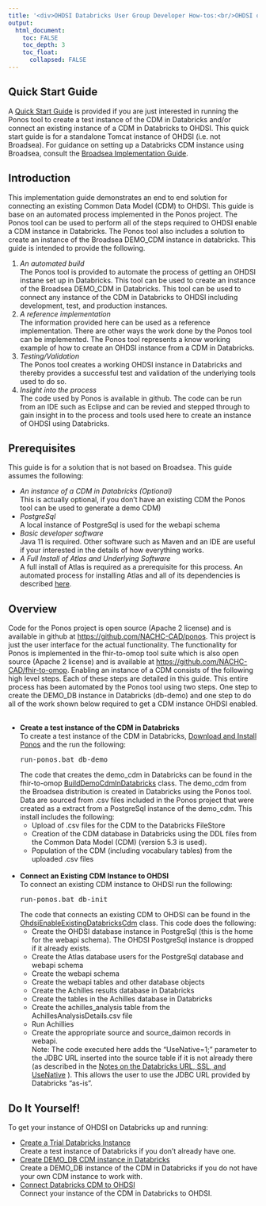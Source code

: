 ---
title: '<div>OHDSI Databricks User Group Developer How-tos:<br/>OHDSI on Databricks</div>'
output:
  html_document:
    toc: FALSE
    toc_depth: 3
    toc_float:
      collapsed: FALSE
---

<p>
  <h2>Quick Start Guide</h2>
  A <a href="./developer-how-tos_ohdsi-on-databricks_quickstart-guide.html">Quick Start Guide</a> is provided if you are just interested in running the Ponos tool to create a test instance of the CDM in Databricks 
  and/or connect an existing instance of a CDM in Databricks to OHDSI. 
  This quick start guide is for a standalone Tomcat instance of OHDSI (i.e. not Broadsea). 
  For guidance on setting up a Databricks CDM instance using Broadsea, consult the 
  <a href="developer-how-tos_broadsea.html">Broadsea Implementation Guide</a>. 
  <h2>Introduction</h2>
  This implementation guide demonstrates an end to end solution for connecting an existing Common Data Model (CDM) to OHDSI. 
  This guide is base on an automated process implemented in the Ponos project. 
  The Ponos tool can be used to perform all of the steps required to OHDSI enable a CDM instance in Databricks. 
  The Ponos tool also includes a solution to create an instance of the Broadsea DEMO_CDM instance in databricks. 
  This guide is intended to provide the following. 
  <ol>
    <li>
      <i>An automated build</i><br/>
      The Ponos tool is provided to automate the process of getting an OHDSI instane set up in Databricks. 
      This tool can be used to create an instance of the Broadsea DEMO_CDM in Databricks. 
      This tool can be used to connect any instance of the CDM in Databricks to OHDSI including development, test, and production instances. 
    </li>
    <li>
      <i>A reference implementation</i><br/>
      The information provided here can be used as a reference implementation. 
      There are other ways the work done by the Ponos tool can be implemented. 
      The Ponos tool represents a know working example of how to create an OHDSI instance from a CDM in Databricks. 
    </li>
    <li>
      <i>Testing/Validation</i><br/>
      The Ponos tool creates a working OHDSI instance in Databricks and thereby provides a successful test and validation of the underlying tools used to do so. 
    </li>
    <li>
      <i>Insight into the process</i><br/>
      The code used by Ponos is available in github. 
      The code can be run from an IDE such as Eclipse and can be revied and stepped through to gain insight in to the process and tools used here to create an instance of OHDSI using Databricks. 
    </li>
  </ol>
  
  
  <h2>Prerequisites</h2>
  This guide is for a solution that is not based on Broadsea. 
  This guide assumes the following: 
  <ul>
    <li>
      <i>An instance of a CDM in Databricks (Optional)</i><br/> 
      This is actually optional, if you don't have an existing CDM the Ponos tool can be used to generate a demo CDM)
    </li>
    <li>
      <i>PostgreSql</i><br/>
      A local instance of PostgreSql is used for the webapi schema
    </li>
    <li>
      <i>Basic developer software</i><br/>
      Java 11 is required. Other software such as Maven and an IDE are useful if your interested in the details of how everything works.
    </li>
    <li>
      <i>A Full Install of Atlas and Underlying Software</i><br/>
      A full install of Atlas is required as a prerequisite for this process. 
      An automated process for installing Atlas and all of its dependencies is described 
      <a href="https://nachc-cad.github.io/fhir-to-omop/pages/navbar/getting-started/start-here/StartHere.html">here</a>.
    </li>
  </ul>
  
  <h2>Overview</h2>
  Code for the Ponos project is open source (Apache 2 license) and is available in github at 
  <a href="https://github.com/NACHC-CAD/ponos">https://github.com/NACHC-CAD/ponos</a>. 
  This project is just the user interface for the actual functionality. 
  The functionality for Ponos is implemented in the fhir-to-omop tool suite which is also open source (Apache 2 license) 
  and is available at 
  <a href="https://github.com/NACHC-CAD/fhir-to-omop">https://github.com/NACHC-CAD/fhir-to-omop</a>. 
  Enabling an instance of a CDM consists of the following high level steps. 
  Each of these steps are detailed in this guide. 
  This entire process has been automated by the Ponos tool using two steps. 
  One step to create the DEMO_DB instance in Databricks (db-demo) 
  and one step to do all of the work shown below required to get a CDM instance OHDSI enabled. 
  <ul>
    <!-- 
    *
    * create a demo_cdm test instance 
    *
    -->
    <br/>
    <li>
      <b>Create a test instance of the CDM in Databricks</b><br/>
      To create a test instance of the CDM in Databricks, 
      <a href="./developer-how-tos_ohdsi-on-databricks_ponos-install.html">Download and Install Ponos</a> 
      and the run the following: 
<pre class="pre-scrollable">
run-ponos.bat db-demo
</pre>
      The code that creates the demo_cdm in Databricks can be found in the fhir-to-omop 
      <a href="https://github.com/NACHC-CAD/fhir-to-omop/blob/main/src/main/java/org/nachc/tools/fhirtoomop/tools/databricks/BuildDemoCdmInDatabricks.java">BuildDemoCdmInDatabricks</a> class. 
      The demo_cdm from the Broadsea distribution is created in Databricks using the Ponos tool. 
      Data are sourced from .csv files included in the Ponos project that were created as a extract from a  PostgreSql instance of the demo_cdm. 
      This install includes the following: 
      <ul>
        <li>
          Upload of .csv files for the CDM to the Databricks FileStore
        </li>
        <li>
          Creation of the CDM database in Databricks using the DDL files from the 
          <a ref="https://github.com/OHDSI/CommonDataModel">Common Data Model (CDM)</a> (version 5.3 is used). 
        </li>
        <li>
          Population of the CDM (including vocabulary tables) from the uploaded .csv files
        </li>
      </ul>
    </li>
    <!-- 
    * 
    * connect an existing instance 
    * 
    * -->
    <br/>
    <li>
      <b>Connect an Existing CDM Instance to OHDSI</b> 
      <br/>
      To connect an existing CDM instance to OHDSI run the following:
<pre class="pre-formatted">
run-ponos.bat db-init
</pre>
      The code that connects an existing CDM to OHDSI can be found in the 
      <a href="https://github.com/NACHC-CAD/fhir-to-omop/blob/main/src/main/java/org/nachc/tools/fhirtoomop/tools/databricks/https://github.com/NACHC-CAD/fhir-to-omop/blob/main/src/main/java/org/nachc/tools/fhirtoomop/tools/databricks/OhdsiEnableExistingDatabricksCdm.java">OhdsiEnableExistingDatabricksCdm</a> class. 
      This code does the following:
      <ul>
        <li>
          Create the OHDSI database instance in PostgreSql (this is the home for the webapi schema). 
          The OHDSI PostgreSql instance is dropped if it already exists. 
        </li>
        <li>
          Create the Atlas database users for the PostgreSql database and webapi schema
        </li>
        <li>
          Create the webapi schema
        </li>
        <li>
          Create the webapi tables and other database objects
        </li>
        <li>
          Create the Achilles results database in Databricks
        </li>
        <li>
          Create the tables in the Achilles database in Databricks
        </li>
        <li>
          Create the achilles_analysis table from the AchillesAnalysisDetails.csv file
        </li>
        <li>
          Run Achillies
        </li>
        <li>
          Create the appropriate source and source_daimon records in webapi. 
          <br/>
          Note: The code executed here adds the "UseNative=1;" parameter to the JDBC URL inserted into the source table if it is not already there 
          (as described in the 
          <a href="./developer-how-tos_ohdsi-on-databricks-url.html">Notes on the Databricks URL, SSL, and UseNative</a>
          ). 
          This allows the user to use the JDBC URL provided by Databricks "as-is". 
        </li>
      </ul>
    </li>
  </ul>
  <h2>Do It Yourself!</h2>
  To get your instance of OHDSI on Databricks up and running:
  <ul>
    <li>
      <a href="developer-how-tos_databricks-create-new-instance.html">Create a Trial Databricks Instance</a>
      <br/>
      Create a test instance of Databricks if you don't already have one.
    </li>
    <li>
      <a href="./developer-how-tos_ohdsi-on-databricks_quickstart-guide.html">Create DEMO_DB CDM instance in Databricks</a>
      <br/>
      Create a DEMO_DB instance of the CDM in Databricks if you do not have your own CDM instance to work with.
    </li>
    <li>
      <a href="./developer-how-tos_ohdsi-on-databricks_quickstart-guide.html">Connect Databricks CDM to OHDSI</a>
      <br/>
      Connect your instance of the CDM in Databricks to OHDSI.
    </li>
  </ul>
  <br/>
  <br/>
  <br/>
  <br/>
</p>